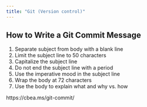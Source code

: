 ```yaml
---
title: "Git (Version control)"
---
```


:::{.callout-caution title="Under construction"}
:::

## How to Write a Git Commit Message

1. Separate subject from body with a blank line
2. Limit the subject line to 50 characters
3. Capitalize the subject line
4. Do not end the subject line with a period
5. Use the imperative mood in the subject line
6. Wrap the body at 72 characters
7. Use the body to explain what and why vs. how

https://cbea.ms/git-commit/

